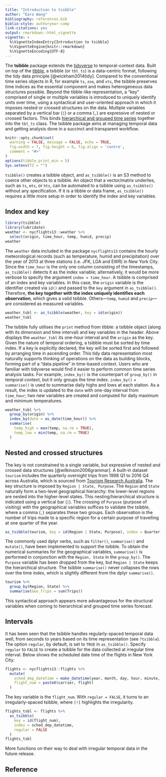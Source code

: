 ```yaml
---
title: "Introduction to tsibble"
author: "Earo Wang"
bibliography: references.bib
biblio-style: authoryear-comp
link-citations: yes
output: rmarkdown::html_vignette
vignette: >
  %\VignetteIndexEntry{Introduction to tsibble}
  %\VignetteEngine{knitr::rmarkdown}
  %\VignetteEncoding{UTF-8}
---
```


The **tsibble** package extends the [tidyverse](https://www.tidyverse.org) to temporal-context data. Built on top of the [tibble](http://tibble.tidyverse.org), a tsibble (or `tbl_ts`) is a data-centric format, following the tidy data principle [@wickham2014tidy]. Compared to the conventional time series objects in R, for example `ts`, `zoo`, and `xts`, the tsibble preserves time indices as the essential component and makes heterogeneous data structures possible. Beyond the tibble-like representation, a "key" comprised of single or multiple variables is introduced to uniquely identify units over time, using a syntactical and user-oriented approach in which it imposes nested or crossed structures on the data. Multiple variables separated by a vertical bar (`|`) or a comma (`,`) are expressive of nested or crossed factors. This binds [hierarchical and grouped time series](http://pkg.earo.me/hts/) together into the `tbl_ts` class. The tsibble package aims at managing temporal data and getting analysis done in a succinct and transparent workflow.

```r
knitr::opts_chunk$set(
  warning = FALSE, message = FALSE, echo = TRUE,
  fig.width = 7, fig.height = 6, fig.align = 'centre',
  comment = "#>"
)
options(tibble.print_min = 5)
Sys.setenv(TZ = "")
```

`tsibble()` creates a tsibble object, and `as_tsibble()` is an S3 method to coerce other objects to a tsibble. An object that a vector/matrix underlies, such as `ts`, `mts`, or `hts`, can be automated to a tsibble using `as_tsibble()` without any specification. If it is a tibble or data frame, `as_tsibble()` requires a little more setup in order to identify the index and key variables.

## Index and key

```r
library(tsibble)
library(lubridate)
weather <- nycflights13::weather %>% 
  select(origin, time_hour, temp, humid, precip)
weather
```

The `weather` data included in the package `nycflights13` contains the hourly meteorological records (such as temperature, humid and precipitation) over the year of 2013 at three stations (i.e. JFK, LGA and EWR) in New York City. Since the `time_hour` is the only one column consisting of the timestamps, `as_tsibble()` detects it as the index variable; alternatively, it would be more verbose to specify the argument `index = time_hour`. A tsibble is comprised of an index and key variables. In this case, the `origin` variable is the identifier created via `id()` and passed to the `key` argument in `as_tsibble()`. Therefore, **the key together with the index uniquely identifies each observation**, which gives a valid tsibble. Others---`temp`, `humid` and `precip`---are considered as measured variables.

```r
weather_tsbl <- as_tsibble(weather, key = id(origin))
weather_tsbl
```

The tsibble fully utilises the `print` method from tibble: a tsibble object (along with its dimension and time interval) and key variables in the header. Above displays the `weather_tsbl` its one-hour interval and the `origin` as the key. Given the nature of temporal ordering, a tsibble must be sorted by time index. If a key is explicitly declared, the key will be sorted first and followed by arranging time in ascending order.  This tidy data representation most naturally supports thinking of operations on the data as building blocks, forming part of a "data pipeline" in time-based context. Users who are familiar with tidyverse would find it easier to perform common time series analysis tasks. For example, `index_by()` is the counterpart of `group_by()` in temporal context, but it only groups the time index. `index_by()` + `summarise()` is used to summarise daily highs and lows at each station. As a result, the index is updated to the `date` with one-day interval from `time_hour`; two new variables are created and computed for daily maximum and minimum temperatures.

```r
weather_tsbl %>%
  group_by(origin) %>%
  index_by(date = as_date(time_hour)) %>% 
  summarise(
    temp_high = max(temp, na.rm = TRUE),
    temp_low = min(temp, na.rm = TRUE)
  )
```

## Nested and crossed structures

The key is not constrained to a single variable, but expressive of nested and crossed data structures [@wilkinson2006grammar]. A built-in dataset `tourism` includes the quarterly overnight trips from 1998 Q1 to 2016 Q4 across Australia, which is sourced from [Tourism Research Australia](https://www.tra.gov.au). The key structure is imposed by `Region | State, Purpose`. The `Region` and `State` naturally form a two-level geographical hierarchy: the lower-level regions are nested into the higher-level states. This nesting/hierarchical structure is indicated using a vertical bar (`|`). The crossing of `Purpose` (purpose of visiting) with the geographical variables suffices to validate the tsibble, where a comma (`,`) separates these two groups. Each observation is the number of trips made to a specific region for a certain purpose of travelling at one quarter of the year.

```r
as_tsibble(tourism, key = id(Region | State, Purpose), index = Quarter)
```

The commonly used dplyr verbs, such as `filter()`, `summarise()` and `mutate()`, have been implemented to support the tsibble. To obtain the numerical summaries for the geographical variables, `summarise()` is performed in conjunction with the `Region, State` in the `group_by()`. The `Purpose` variable has been dropped from the key, but `Region | State` keeps the hierarchical structure. The tsibble `summarise()` never collapses the rows over the time index, which is slightly different from the dplyr `summarise()`.

```r
tourism %>%
  group_by(Region, State) %>%
  summarise(Geo_Trips = sum(Trips))
```

This syntactical approach appears more advantageous for the structural variables when coming to hierarchical and grouped time series forecast.

## Intervals

It has been seen that the tsibble handles regularly-spaced temporal data well, from seconds to years based on its time representation (see `?tsibble`). The option `regular`, by default, is set to `TRUE` in `as_tsibble()`. Specify `regular` to `FALSE` to create a tsibble for the data collected at irregular time interval. Below shows the scheduled date time of the flights in New York City:

```r
flights <- nycflights13::flights %>%
  mutate(
    sched_dep_datetime = make_datetime(year, month, day, hour, minute, 0),
    flight_num = paste0(carrier, flight)
  )
```

The key variable is the `flight_num`. With `regular = FALSE`, it turns to an irregularly-spaced tsibble, where `[!]` highlights the irregularity.

```r
flights_tsbl <- flights %>%
  as_tsibble(
    key = id(flight_num), 
    index = sched_dep_datetime, 
    regular = FALSE
  )
flights_tsbl
```

More functions on their way to deal with irregular temporal data in the future release.

## Reference
